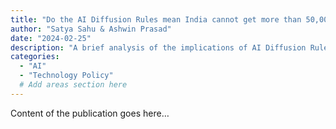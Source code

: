 ```yaml
---
title: "Do the AI Diffusion Rules mean India cannot get more than 50,000 advanced GPUs?"
author: "Satya Sahu & Ashwin Prasad"
date: "2024-02-25"
description: "A brief analysis of the implications of AI Diffusion Rules on India's GPU accessibility"
categories: 
  - "AI"
  - "Technology Policy" 
  # Add areas section here
---
```


Content of the publication goes here...
